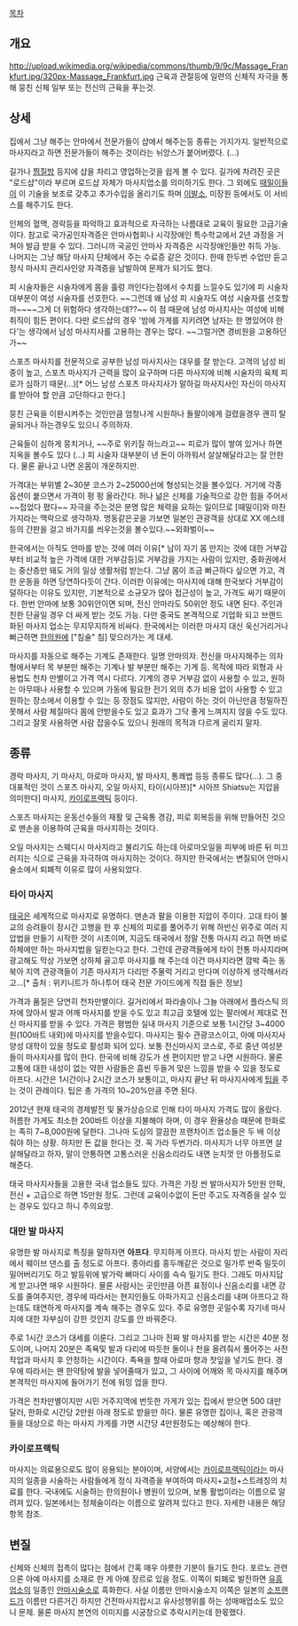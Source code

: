 [[목차]]

== 개요 ==
http://upload.wikimedia.org/wikipedia/commons/thumb/9/9c/Massage_Frankfurt.jpg/320px-Massage_Frankfurt.jpg
근육과 관절등에 일련의 신체적 자극을 통해 뭉친 신체 일부 또는 전신의 근육을 푸는것.

== 상세 ==
집에서 그냥 해주는 안마에서 전문가들이 샵에서 해주는등 종류는 가지가지. 일반적으로 마사지라고 하면 전문가들이 해주는 것이라는 뉘앙스가 붙어버렸다. (...)

길가나 [[찜질방]] 등지에 샵을 차리고 영업하는것을 쉽게 볼 수 있다. 길가에 차려진 곳은 "로드샵"이라 부르며 로드샵 자체가 마사지업소를 의미하기도 한다. 그 외에도 [[때밀이]]들이 이 기술을 보조로 갖추고 추가수입을 올리기도 하며 [[이발소]], 미장원 등에서도 이 서비스를 해주기도 한다. 

인체의 혈맥, 경락등을 파악하고 효과적으로 자극하는 나름대로 교육이 필요한 고급기술이다. 참고로 국가공인자격증은 안마사협회나 시각장애인 특수학교에서 2년 과정을 거쳐야 발급 받을 수 있다. 그러니까 국공인 안마사 자격증은 시각장애인들만 취득 가능. 나머지는 그냥 해당 마사지 단체에서 주는 수료증 같은 것이다. 한때 한두번 수업만 듣고 정식 마사지 관리사인양 자격증을 남발하여 문제가 되기도 했다. 

피 시술자들은 시술자에게 몸을 훌렁 까인다는점에서 수치를 느낄수도 있기에 피 시술자 대부분이 여성 시술자를 선호한다. ~~그런데 왜 남성 피 시술자도 여성 시술자를 선호할까~~~~그게 더 위험하다 생각하는데??~~ 이 점 때문에 남성 마사지사는 여성에 비해 취직이 힘든 편이다. 다만 로드샵의 경우 '밤에 가게를 지키려면 남자는 한 명있어야 한다'는 생각에서 남성 마사지사를 고용하는 경우는 많다. ~~그럴거면 경비원을 고용하던가~~ 

스포츠 마사지를 전문적으로 공부한 남성 마사지사는 대우를 잘 받는다. 고객의 남성 비중이 높고, 스포츠 마사지가 근력을 많이 요구하며 다른 마사지에 비해 시술자의 육체 피로가 심하기 때문(...)[* 어느 남성 스포츠 마사지사가 말하길 마사지사인 자신이 마사지를 받아야 할 만큼 고단하다고 한다.] 

뭉친 근육을 이완시켜주는 것인만큼 엄청나게 시원하나 돌팔이에게 걸렸을경우 괜히 탈골되거나 하는경우도 있으니 주의하자. 

근육들이 심하게 뭉치거나, ~~주로 위키질 하느라고~~ 피로가 많이 쌓여 있거나 하면 지옥을 볼수도 있다 (...) 피 시술자 대부분이 낸 돈이 아까워서 살살해달라고는 잘 안한다. 물론 끝나고 나면 온몸이 개운하지만.

가격대는 부위별 2~30분 코스가 2~25000선에 형성되는것을 볼수있다. 거기에 각종 옵션이 붙으면서 가격이 펑 펑 올라간다. 허나 넒은 신체를 기술적으로 강한 힘을 주어서 ~~접었다 폈다~~ 자극을 주는것은 분명 많은 체력을 요하는 일이므로 [때밀이]와 마찬가지라는 맥락으로 생각하자. 명동같은곳을 가보면 일본인 관광객을 상대로 XX 에스테등의 간판을 걸고 바가지를 씌우는것을 볼수있다.~~외화벌이~~

한국에서는 아직도 안마를 받는 것에 여러 이유[* 남이 자기 몸 만지는 것에 대한 거부감부터 비교적 높은 가격에 대한 거부감등]로 거부감을 가지는 사람이 있지만, 중화권에서는 중산층만 돼도 거의 일상 생활처럼 받는다. 그냥 몸이 조금 뻐근하다 싶으면 가고, 격한 운동을 하면 당연하다듯이 간다. 이러한 이유에는 마사지에 대해 한국보다 거부감이 덜하다는 이유도 있지만, 기본적으로 소규모가 많아 접근성이 높고, 가격도 싸기 때문이다. 한번 안마에 보통 30위안이면 되며, 전신 안마라도 50위안 정도 내면 된다. 주인과 친한 단골일 경우 더 싸게 받는 것도 가능. 다만 중국도 본격적으로 기업화 되고 브랜드화된 마사지 업소는 무지무지하게 비싸다. 한국에서는 이러한 마사지 대신 욱신거리거나 뻐근하면 [[한의원]]에 ["침술" 침] 맞으러가는 게 대세. 

마사지를 자동으로 해주는 기계도 존재한다.  일명 안마의자.  전신을 마사지해주는 의자형에서부터 목 부분만 해주는 기계나 발 부분만 해주는 기계 등. 목적에 따라 외형과 사용법도 천차 만별이고 가격 역시 다르다. 기계의 경우 거부감 없이 사용할 수 있고, 원하는 아무때나 사용할 수 있으며 가동에 필요한 전기 외의 추가 비용 없이 사용할 수 있고 원하는 장소에서 이용할 수 있는 등 장점도 많지만, 사람이 하는 것이 아닌만큼 정밀하진 못해서 사람 체질마다 몸에 안받을수도 있고 효과가 그닥 좋게 느껴지지 않을 수도 있다. 그리고 잘못 사용하면 사람 잡을수도 있으니 원래의 목적과 다르게 굴리지 말자.

== 종류 ==
경락 마사지, 기 마사지, 아로마 마사지, 발 마사지, 통쾌법 등등 종류도 많다(...). 그 중 대표적인 것이 스포츠 마사지, 오일 마사지, 타이(시아쯔)[* 시아쯔 Shiatsu는 지압을 의미한다] 마사지, [[카이로프랙틱]] 등이다. 

스포츠 마사지는 운동선수들의 재활 및 근육통 경감, 피로 회복등을 위해 만들어진 것으로 맨손을 이용하여 근육을 마사지하는 것이다. 

오일 마사지는 스웨디시 마사지라고 불리기도 하는데 아로마오일을 피부에 바른 뒤 미끄러지는 식으로 근육을 자극하여 마사지하는 것이다. 하지만 한국에서는 변질되어 안마시술소에서 퇴폐적 이유로 많이 사용되었다.

=== 타이 마사지 ===
[[태국]]은 세계적으로 마사지로 유명하다. 맨손과 팔을 이용한 지압이 주이다. 고대 타이 불교의 승려들이 장시간 고행을 한 후 신체의 피로를 풀어주기 위해 하반신 위주로 여러 지압법을 만들기 시작한 것이 시초이며, 지금도 태국에서 정말 전통 마사지 라고 하면 바로 하체에만 하는 마사지법을 일컫는다고 한다. 그런데 관광객들에게 타이 전통 마사지라며 광고해도 막상 가보면 상하체 골고루 마사지를 해 주는데 이건 마사지라면 깜박 죽는 동북아 지역 관광객들이 기존 마사지가 다리만 주물럭 거리고 만다며 이상하게 생각해서라고...[* 출처 : 위키니트가 하나투어 태국 전문 가이드에게 직접 들은 정보]   

가격과 품질은 당연히 천차만별이다. 길거리에서 파라솔이나 그늘 아래에서 플라스틱 의자에 앉아서 발과 어깨 마사지를 받을 수도 있고 최고급 호텔에 있는 팔러에서 제대로 전신 마사지를 받을 수 있다. 가격은 평범한 실내 마사지 기준으로 보통 1시간당 3~4000원(100바트 내외)에 마사지를 받을수있다. 마사지는 필수 관광코스이고, 아예 마사지사 양성 대학이 있을 정도로 활성화 되어 있다. 보통 전신마사지 코스로, 주로 중년 여성분들이 마사지사를 많이 한다. 한국에 비해 강도가 센 편이지만 받고 나면 시원하다. 물론 고통에 대한 내성이 없는 약한 사람들은 흠씬 두들겨 맞은 느낌을 받을 수 있을 정도로 아프다. 시간은 1시간이나 2시간 코스가 보통이고, 마사지 끝난 뒤 마사지사에게 [[팁]]을 주는 것이 관례이다. 팁은 총 가격의 10~20%만큼 주면 된다. 

2012년 현재 태국의 경제발전 및 물가상승으로 인해 타이 마사지 가격도 많이 올랐다. 허름한 가게도 최소한 200바트 이상을 지불해야 하며, 이 경우 환율상승 때문에 한화로는 족히 7~8,000원에 달한다. 그나마 도심의 깔끔한 프랜차이즈 업소들은 두 배 이상 줘야 하는 상황. 하지만 돈 값을 한다는 것. 꼭 가라 두번가라. 마사지가 너무 아프면 살살해달라고 하자, 말이 안통하면 고통스러운 신음소리라도 내면 눈치껏 안 아플정도로 해준다.

태국 마사지사들을 고용한 국내 업소들도 있다. 가격은 가장 싼 발마사지가 5만원 안팍, 전신 + 고급으로 하면 15만원 정도. 그런데 교육이수없이 돈만 주고도 자격증을 살수 있는 경우도 있다고 하니 주의요망.

=== 대만 발 마사지 ===
유명한 발 마사지로 특징을 말하자면 '''아프다'''. 무지하게 아프다. 마사지 받는 사람이 자리에서 웨이브 댄스를 출 정도로 아프다. 종아리를 홍두깨같은 것으로 밀가루 반죽 밀듯이 밀어버리기도 하고 발등위에 발가락 뼈마디 사이를 슥슥 밀기도 한다. 그래도 마사지답게 받고나면 매우 시원하다. 물론 사람사는 곳인만큼 아픈 표정이나 신음소리를 내면 강도를 줄여주지만, 경우에 따라서는 현지인들도 아파가지고 신음소리를 내며 아프다고 하는데도 태연하게 마사지를 계속 해주는 경우도 있다. 주로 유명한 곳일수록 자기네 마사지에 대한 자부심이 강한 것인지 강도를 안 바꿔준다.

주로 1시간 코스가 대세를 이룬다. 그리고 그나마 진짜 발 마사지를 받는 시간은 40분 정도이며, 나머지 20분은 족욕및 발과 다리에 따듯한 돌이나 천을 올려줘서 풀어주는 사전 작업과 마사지 후 안정하는 시간이다. 족욕을 할때 아로마 향과 찻잎을 넣기도 한다. 경우에 따라서는 왠 한약탕에 발을 넣어줄때가 있고, 그 사이에 어깨와 목 마사지를 해주며 본격적인 마사지에 들어가기 전에 워밍 업을 한다.

가격은 천차만별이지만 시민 거주지역에 번듯한 가게가 있는 집에서 받으면 500 대만 달러, 한화로 시간당 2만원 아래 정도로 받을만 하다. 물론 유명한 집이나, 혹은 관광객들을 대상으로 하는 마사지 가게를 가면 시간당 4만원정도는 예상해야 한다.

=== 카이로프랙틱 ===
마사지는 의료용으로도 많이 응용되는 분야이며, 서양에서는 [[카이로프랙틱]]이라는 마사지의 일종을 시술하는 사람들에게 정식 자격증을 부여하여 마사지+교정+스트레칭의 치료를 한다. 국내에도 시술하는 한의원이나 병원이 있으며, 보통 활법이라는 이름으로 알려져 있다. 일본에서는 정체술이라는 이름으로 알려져 있다고 한다.  자세한 내용은 해당항목 참조. 

== 변질 ==
신체와 신체의 접촉이 많다는 점에서 간혹 매우 야릇한 기분이 들기도 한다. 포르노 관련으론 아예 마사지를 소재로 한 게 아예 장르로 있을 정도. 이쪽이 퇴폐로 발전하면 [[유흥업소]]의 일종인 [[안마시술소]]로 흑화한다. 사실 이름만 안마시술소지 이쪽은 일본의 [[소프랜드]]가 이름만 다른거긴 하지만 건전마사지랍시고 유사성행위를 하는 성매매업소도 있으니 문제. 물론 마사지 본연의 이미지를 시궁창으로 추락시키는데 한몫했다.

